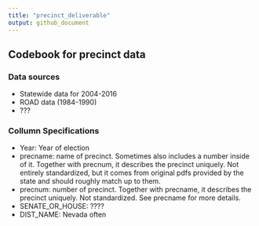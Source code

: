 ```yaml
---
title: "precinct_deliverable"
output: github_document
---
```


## Codebook for precinct data

### Data sources

* Statewide data for 2004-2016
* ROAD data (1984-1990)
* ???

### Collumn Specifications


* Year: Year of election
* precname: name of precinct. Sometimes also includes a  number inside of it. Together with precnum, it describes the precinct uniquely. Not entirely standardized, but it comes from original pdfs provided by the state and should roughly match up to them.
* precnum: number of precinct. Together with precname, it describes the precinct uniquely. Not standardized. See precname for more details. 
* SENATE_OR_HOUSE: ????
* DIST_NAME: Nevada often 

